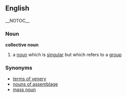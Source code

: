 == English == __NOTOC__
=== Noun ===
'''collective noun'''
# a [[noun]] which is [[singular]] but which refers to a [[group]]

=== Synonyms ===

*[[terms of venery]]
*[[nouns of assemblage]]
*[[mass noun]]